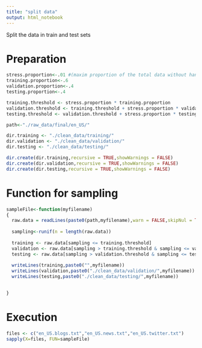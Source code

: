 ```yaml
---
title: "split data"
output: html_notebook
---
```




Split the data in train and test sets


# Preparation

```r

stress.proportion<-.01 #(maxim proportion of the total data without hanging the computer)
training.proportion<-.6
validation.proportion<-.4
testing.proportion<-.4

training.threshold <- stress.proportion * training.proportion
validation.threshold <- training.threshold + stress.proportion * validation.proportion
testing.threshold <- validation.threshold + stress.proportion * testing.proportion

path<-"./raw_data/final/en_US/"

dir.training <- "./clean_data/training/"
dir.validation <- "./clean_data/validation/"
dir.testing <- "./clean_data/testing/"

dir.create(dir.training,recursive = TRUE,showWarnings = FALSE)
dir.create(dir.validation,recursive = TRUE,showWarnings = FALSE)
dir.create(dir.testing,recursive = TRUE,showWarnings = FALSE)
```


# Function for sampling

```r


sampleFile<-function(myfilename)
{
  raw.data = readLines(paste0(path,myfilename),warn = FALSE,skipNul = TRUE);
  
  sampling<-runif(n = length(raw.data))
  
  training <- raw.data[sampling <= training.threshold]
  validation <- raw.data[sampling > training.threshold & sampling <= validation.threshold]
  testing <- raw.data[sampling > validation.threshold & sampling <= testing.threshold]
  
  writeLines(training,paste0("",myfilename))
  writeLines(validation,paste0("./clean_data/validation/",myfilename))
  writeLines(testing,paste0("./clean_data/testing/",myfilename))
  

}

```


# Execution

```r



files <- c("en_US.blogs.txt","en_US.news.txt","en_US.twitter.txt")
sapply(X=files, FUN=sampleFile)

```

